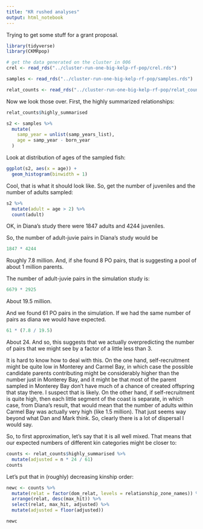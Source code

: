 ```yaml
---
title: "KR rushed analyses"
output: html_notebook
---
```


Trying to get some stuff for a grant proposal.

```r
library(tidyverse)
library(CKMRpop)

# get the data generated on the cluster in 006
crel <- read_rds("../cluster-run-one-big-kelp-rf-pop/crel.rds")

samples <- read_rds("../cluster-run-one-big-kelp-rf-pop/samples.rds")

relat_counts <- read_rds("../cluster-run-one-big-kelp-rf-pop/relat_counts.rds")
```

Now we look those over.  First, the highly summarized relationships:
```r
relat_counts$highly_summarised
```

```r
s2 <- samples %>%
  mutate(
    samp_year = unlist(samp_years_list),
    age = samp_year - born_year
  )
```

Look at distribution of ages of the sampled fish:
```r
ggplot(s2, aes(x = age)) + 
  geom_histogram(binwidth = 1)
```

Cool, that is what it should look like. So, get the number of juveniles and the number of adults
sampled:
```r
s2 %>%
  mutate(adult = age > 2) %>%
  count(adult)
```

OK, in Diana's study there were 1847 adults and 4244 juveniles.

So, the number of adult-juvie pairs in Diana's study would be 
```r
1847 * 4244
```
Roughly 7.8 million.  And, if she found 8 PO pairs, that is suggesting a pool of about
1 million parents.  

The number of adult-juvie pairs in the simulation study is:
```r
6679 * 2925
```

About 19.5 million.  

And we found 61 PO pairs in the simulation.  If we had the same number of pairs as diana we
would have expected.
```r
61 * (7.8 / 19.5)
```

About 24.  And so, this suggests that we actually overpredicting the number of pairs that
we might see by a factor of a little less than 3.  

It is hard to know how to deal with this.  On the one hand, self-recruitment might be quite low
in Monterey and Carmel Bay, in which case the possible candidate parents contributing might be
considerably higher than the number just in Monterey Bay, and it might be that most of the parent
sampled in Monterey Bay don't have much of a chance of created offspring that
stay there.  I suspect that is likely.  On the other
hand, if self-recruitment is quite high, then each little segment of the coast is separate, in
which case, from Diana's result, that would mean that the number of adults within Carmel Bay
was actually very high (like 1.5 million).  That just seems way beyond what Dan and Mark
think.  So, clearly there is a lot of dispersal I would say. 

So, to first approximation, let's say that it is all well mixed.  That means
that our expected numbers of different kin categories might be closer to:
```r
counts <- relat_counts$highly_summarised %>%
  mutate(adjusted = n * 24 / 61)
counts
```

Let's put that in (roughly) decreasing kinship order:
```r
newc <- counts %>%
  mutate(relat = factor(dom_relat, levels = relationship_zone_names)) %>%
  arrange(relat, desc(max_hit)) %>%
  select(relat, max_hit, adjusted) %>%
  mutate(adjusted = floor(adjusted))

newc
```

